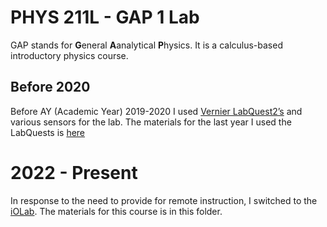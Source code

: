 # PHYS 211L - GAP 1 Lab
GAP stands for **G**eneral **A**analytical **P**hysics. 
It is a calculus-based introductory physics course.

## Before 2020
Before AY (Academic Year) 2019-2020 I used 
[Vernier LabQuest2's](https://www.vernier.com/product/labquest-2/)
and various sensors for the lab. The materials for the last year 
I used the LabQuests is [here](../GAP1Vernier/GAP1Vernier.qmd)

# 2022 - Present
In response to the need to provide for remote instruction, I switched 
to the [iOLab](https://iolab.science). The materials for this course 
is in this folder.
